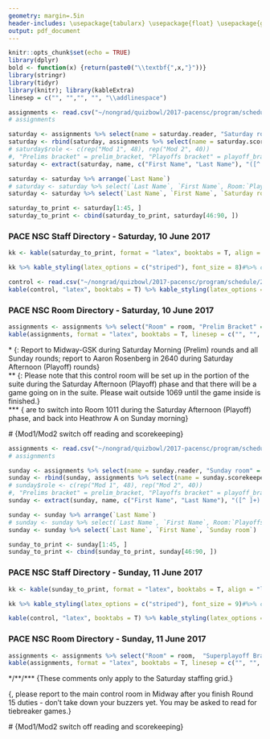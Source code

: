 ```yaml
---
geometry: margin=.5in
header-includes: \usepackage{tabularx} \usepackage{float} \usepackage{graphicx,colortbl,xcolor}
output: pdf_document
---
```

    
```r
knitr::opts_chunk$set(echo = TRUE)
library(dplyr)
bold <- function(x) {return(paste0("\\textbf{",x,"}"))}
library(stringr)
library(tidyr)
library(knitr); library(kableExtra)
linesep = c("", "","", "", "\\addlinespace")
```
  

```r
assignments <- read.csv("~/nongrad/quizbowl/2017-pacensc/program/schedule/2017-nsc-staff-assignments.csv", stringsAsFactors = F)
# assignments

saturday <- assignments %>% select(name = saturday.reader, "Saturday room" = room, "Control room" = control.room)
saturday <- rbind(saturday, assignments %>% select(name = saturday.scorekeeper, "Control room" = control.room, "Saturday room" = room) %>% filter(name != "-"))
# saturday$role <- c(rep("Mod 1", 48), rep("Mod 2", 40))
#, "Prelims bracket" = prelim_bracket, "Playoffs bracket" = playoff_bracket
saturday <- extract(saturday, name, c("First Name", "Last Name"), "([^ ]+) (.*)")

saturday <- saturday %>% arrange(`Last Name`)
# saturday <- saturday %>% select(`Last Name`, `First Name`, Room:`Playoffs bracket`)
saturday <- saturday %>% select(`Last Name`, `First Name`, `Saturday room`)

saturday_to_print <- saturday[1:45, ]
saturday_to_print <- cbind(saturday_to_print, saturday[46:90, ])

```

### PACE NSC Staff Directory - Saturday, 10 June 2017

```r
kk <- kable(saturday_to_print, format = "latex", booktabs = T, align = "lll|lll", linesep = c("", "", "", "\\addlinespace")) 

kk %>% kable_styling(latex_options = c("striped"), font_size = 8)#%>% column_spec(1, bold =TRUE)

```
```r

control <- read.csv("~/nongrad/quizbowl/2017-pacensc/program/schedule/2017-nsc-control-staff.csv")
kable(control, "latex", booktabs = T) %>% kable_styling(latex_options = c("striped"), font_size = 9)#%>% column_spec(1, bold =TRUE)
```
\clearpage

### PACE NSC Room Directory - Saturday, 10 June 2017

```r
assignments <- assignments %>% select("Room" = room, "Prelim Bracket" = prelim_bracket, "Playoff Bracket" = playoff_bracket, "Saturday Reader" = saturday.reader, "Saturday Scorekeeper" = saturday.scorekeeper, "Control Room" = control.room)# %>% arrange(desc(`Control Room`))
kable(assignments, format = "latex", booktabs = T, linesep = c("", "", "", "\\addlinespace")) %>% kable_styling(latex_options = c("striped"), font_size = 8)

```

\* \footnotesize{\textbf{Room LaGuardia}: Report to Midway-GSK during Saturday Morning (Prelim) rounds and all Sunday rounds; report to Aaron Rosenberg in 2640 during Saturday Afternoon (Playoff) rounds}  
\*\* \footnotesize{\textbf{All rooms reporting to Control Room 1069}: Please note that this control room will be set up in the \textbf{bedroom} portion of the suite during the Saturday Afternoon (Playoff) phase and that there will be a game going on in the suite. Please wait outside 1069 until the game inside is finished.}  
\*\*\* \footnotesize{\textbf{The readers in Heathrow A} are to switch into Room 1011 during the Saturday Afternoon (Playoff) phase, and back into Heathrow A on Sunday morning} 


\#  \footnotesize{Mod1/Mod2 switch off reading and scorekeeping}  

\clearpage 

```r
assignments <- read.csv("~/nongrad/quizbowl/2017-pacensc/program/schedule/2017-nsc-staff-assignments.csv", stringsAsFactors = F)
# assignments

sunday <- assignments %>% select(name = sunday.reader, "Sunday room" = room, "Control room" = control.room)
sunday <- rbind(sunday, assignments %>% select(name = sunday.scorekeeper, "Control room" = control.room, "Sunday room" = room) %>% filter(name != "-"))
# sunday$role <- c(rep("Mod 1", 48), rep("Mod 2", 40))
#, "Prelims bracket" = prelim_bracket, "Playoffs bracket" = playoff_bracket
sunday <- extract(sunday, name, c("First Name", "Last Name"), "([^ ]+) (.*)")

sunday <- sunday %>% arrange(`Last Name`)
# sunday <- sunday %>% select(`Last Name`, `First Name`, Room:`Playoffs bracket`)
sunday <- sunday %>% select(`Last Name`, `First Name`, `Sunday room`)

sunday_to_print <- sunday[1:45, ]
sunday_to_print <- cbind(sunday_to_print, sunday[46:90, ])

```

### PACE NSC Staff Directory - Sunday, 11 June 2017

```r
kk <- kable(sunday_to_print, format = "latex", booktabs = T, align = "lll|lll") 

kk %>% kable_styling(latex_options = c("striped"), font_size = 9)#%>% column_spec(1, bold =TRUE)

kable(control, "latex", booktabs = T) %>% kable_styling(latex_options = c("striped"), font_size = 8)#%>% column_spec(1, bold =TRUE)

```

\clearpage

### PACE NSC Room Directory - Sunday, 11 June 2017

```r
assignments <- assignments %>% select("Room" = room,  "Superplayoff Bracket" = superplayoff_bracket, "Sunday Reader" = sunday.reader, "Sunday Scorekeeper" = sunday.scorekeeper, "Control Room" = control.room)# %>% arrange(desc(`Control Room`))
kable(assignments, format = "latex", booktabs = T, linesep = c("", "", "", "\\addlinespace")) %>% kable_styling(latex_options = c("striped"), font_size = 9)

```
\*/\*\*/\*\*\* \footnotesize{These comments only apply to the Saturday staffing grid.}

\footnotesize{\textbf{If you were a bracket captain on Saturday and are reading for a 29th-96th place games on Sunday}, please report to the main control room in Midway after you finish Round 15 duties - don't take down your buzzers yet. You may be asked to read for tiebreaker games.}

\#   \footnotesize{Mod1/Mod2 switch off reading and scorekeeping}  
